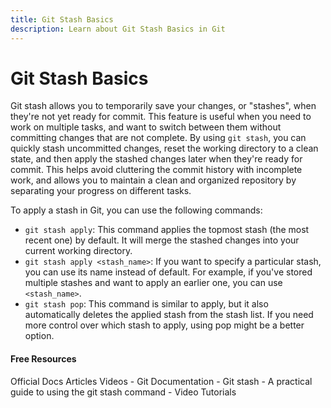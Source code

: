 ```yaml
---
title: Git Stash Basics
description: Learn about Git Stash Basics in Git
---
```


# Git Stash Basics

Git stash allows you to temporarily save your changes, or "stashes", when they're not yet ready for commit. This feature is useful when you need to work on multiple tasks, and want to switch between them without committing changes that are not complete. By using `git stash`, you can quickly stash uncommitted changes, reset the working directory to a clean state, and then apply the stashed changes later when they're ready for commit. This helps avoid cluttering the commit history with incomplete work, and allows you to maintain a clean and organized repository by separating your progress on different tasks.

To apply a stash in Git, you can use the following commands:

- `git stash apply`: This command applies the topmost stash (the most recent one) by default. It will merge the stashed changes into your current working directory.
- `git stash apply <stash_name>`: If you want to specify a particular stash, you can use its name instead of default. For example, if you've stored multiple stashes and want to apply an earlier one, you can use `<stash_name>`.
- `git stash pop`: This command is similar to apply, but it also automatically deletes the applied stash from the stash list. If you need more control over which stash to apply, using pop might be a better option.



#### Free Resources

<Tabs defaultValue="official">
<TabsList>
<TabsTrigger value="official">Official Docs</TabsTrigger>
<TabsTrigger value="article">Articles</TabsTrigger>
<TabsTrigger value="video">Videos</TabsTrigger>
</TabsList>

<TabsContent value="official">
- <Link href="https://git-scm.com/docs">Git Documentation</Link>
</TabsContent>
<TabsContent value="article">
- <Link href="https://www.atlassian.com/git/tutorials/saving-changes/git-stash">Git stash</Link>
- <Link href="https://opensource.com/article/21/4/git-stash">A practical guide to using the git stash command</Link>

</TabsContent>
<TabsContent value="video">
- <Link href="https://www.youtube.com/results?search_query=git+git-stash-basics+tutorial">Video Tutorials</Link>
</TabsContent>
</Tabs>
